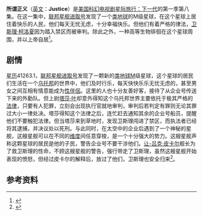 {{Pathnav|星际旅行|星际旅行：下一代剧集列表}}
{{Infobox Television episode
| Title = 所谓正义
| Image = [[Image:所谓正义.jpg|200px]]
| Caption = 可以在不同[[维度|维度]]穿梭的神秘星舰。
| Series = [[星际旅行：下一代|星际旅行：下一代]]
| Season = 1
| Episode = 8
| Production = 109
| Airdate = {{Start date|1987|11|9}}
| Teleplay = 
| Story = 
| Writer       = 约翰·布莱克
| Director = 丹尼斯·麦卡锡
| Music = 
| Guests =
| Prev = [[寂寞旅程|寂寞旅程]]
| Next = [[战争英雄|战争英雄]]
| Episode list = [[星际旅行：下一代剧集列表|星际旅行：下一代剧集列表]]
}}
'''所谓正义'''（[[英文|英文]]：'''Justice'''）是[[美国|美国]][[科幻|科幻]][[电视剧|电视剧]][[星际旅行：下一代|星际旅行：下一代]]的第一季第八集。在这一集中，[[联邦星舰进取号_(NCC-1701-D)|联邦星舰进取号]]发现了一个[[类地行星|类地球]]的M级星球，在这个星球上居住着快乐的人民，他们每天无忧无虑，十分幸福快乐。但他们有着严格的律法，[[卫斯理·柯洛夏|卫斯理·柯洛夏]]因为踏入禁区而被审判。除此之外，一种高等生物徘徊在这个星球周围，并以上帝自居<ref>{{Cite web |url=http://www.startrek.com/database_article/justice |title=所谓正义-星际旅行资料库 |accessdate=2011-08-31 |archive-date=2011-09-04 |archive-url=https://web.archive.org/web/20110904115520/http://www.startrek.com/database_article/justice |dead-url=no }}</ref>。

==剧情==
[[星历|星历]]41263.1，[[联邦星舰进取号_(NCC-1701-D)|联邦星舰进取号]]发现了一颗新的[[类地行星|类地球]]M级星球，这个星球的居民们生活在一个[[乌托邦|乌托邦]]的世界中，他们及时行乐，每天快快乐乐无忧无虑的，甚至男女之间互相有情意能成为[[性伴侶|性伴侶]]。这里的人也十分友善好客，接待了从企业号传送下来的外勤队。但上尉[[塔莎·叶|塔莎·叶]]却意外得知这个乌托邦世界主要依托于极其严格的[[法律|法律]]，只要有人犯罪，立刻会出现执行官就地审判，审判后若判定有罪则无论其罪过大小一律处决。塔莎得知这个法律之后，连忙赶去通知其余的企业号船员，提醒他们不要触犯法律。但当塔莎来到草地时，发现卫斯理闯进了禁区，而执法者已经将其逮捕，并决议处以死刑。与此同时，在太空中的企业后遇到了一个神秘的星舰，这艘星舰可以在不同的[[维度|维度]]间任意穿梭，是一个十分强大的势力。这艘星舰声称这颗星球的居民是他的子民，警告企业号不要干涉他们。[[让-吕克·皮卡尔|让-吕克·皮卡尔]]舰长为了救卫斯理的性命，不顾这艘星舰的警告，强行带走了卫斯理，虽然这艘星舰开始表现的愤怒，但经过皮卡尔的解释后，放过了他们，卫斯理也安全归来<ref>{{Cite web |url=http://en.memory-alpha.org/wiki/Justice |title=所谓正义-阿尔法记忆 |accessdate=2011-08-31 |archive-date=2012-01-16 |archive-url=https://web.archive.org/web/20120116191930/http://en.memory-alpha.org/wiki/Justice |dead-url=no }}</ref>。

==参考资料==
{{reflist}}

{{下一代第一季}}